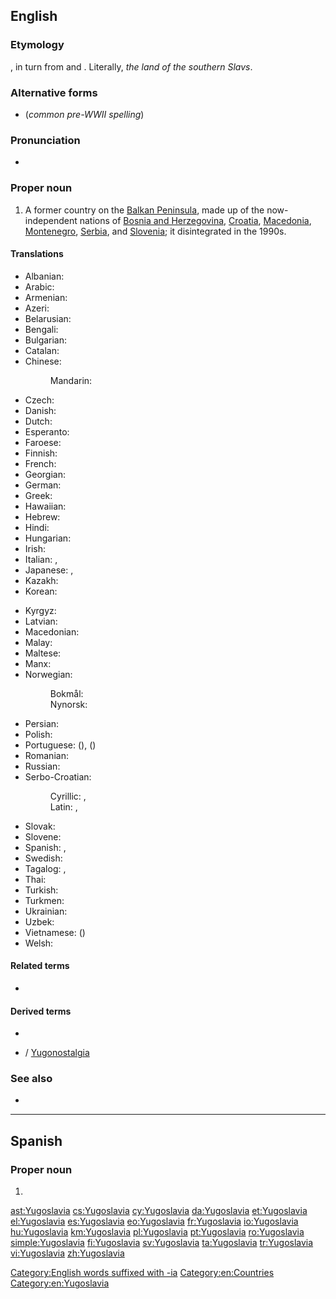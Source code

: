 ==English==
{{wikipedia}}

===Etymology===
{{borrowing|en|sh|Jugoslavija}}, in turn from {{m|sh|jug|jugo|south}} and {{m|sh|slavija||''slavia'', the land of the [[Slav]]s}}. Literally, ''the land of the southern Slavs''.

===Alternative forms===
* {{l|en|Jugoslavia}} (''common pre-WWII spelling'')

===Pronunciation===
* {{IPA|/juːɡəˈslɑːvi.ə/|lang=en}}

===Proper noun===
{{en-proper noun}}

# A former country on the [[Balkan Peninsula]], made up of the now-independent nations of [[Bosnia and Herzegovina]], [[Croatia]], [[Macedonia]], [[Montenegro]], [[Serbia]], and [[Slovenia]]; it disintegrated in the 1990s.

====Translations====
{{trans-top|former country in the Balkans}}
* Albanian: {{t|sq|Jugosllavia}}
* Arabic: {{t|ar|يُوغُسْلَافِيَا|f|tr=yūḡoslāviyā}}
* Armenian: {{t|hy|Հարավսլավիա}}
* Azeri: {{t|az|Yuqoslaviya}}
* Belarusian: {{t|be|Югасла́вія|f}}
* Bengali: {{t|bn|যুগোশ্লাভিয়া}}
* Bulgarian: {{t|bg|Югосла́вия|f}}
* Catalan: {{t|ca|Iugoslàvia|f}}
* Chinese:
*: Mandarin: {{t+|cmn|南斯拉夫|tr=Nánsīlāfū|sc=Hani}}
* Czech: {{t+|cs|Jugoslávie|f}}
* Danish: {{t|da|Jugoslavien}}
* Dutch: {{t+|nl|Joegoslavië|n}}
* Esperanto: {{t|eo|Jugoslavio}}
* Faroese: {{t|fo|Jugoslavia}}
* Finnish: {{t+|fi|Jugoslavia}}
* French: {{t+|fr|Yougoslavie|f}}
* Georgian: {{t|ka|იუგოსლავია}}
* German: {{t+|de|Jugoslawien|n}}
* Greek: {{t+|el|Γιουγκοσλαβία|f}}
* Hawaiian: {{t|haw|Iugosolawia}}
* Hebrew: {{t|he|יוגוסלביה}}
* Hindi: {{t|hi|यूगोस्लाविया}}
* Hungarian: {{t+|hu|Jugoszlávia}}
* Irish: {{t|ga|An [[Iúgslaiv]]}}
* Italian: {{t|it|Jugoslavia}}, {{t+|it|Iugoslavia|f}}
* Japanese: {{t|ja|ユーゴスラビア|tr=Yūgosurabia}}, {{t|ja|ユーゴスラヴィア|tr=Yūgosuravia}}
* Kazakh: {{t|kk|Югославия|sc=Cyrl}}
* Korean: {{t|ko|^유고슬라비아}}
{{trans-mid}}
* Kyrgyz: {{t|ky|Югославия|sc=Cyrl}}
* Latvian: {{t|lv|Dienvidslāvija|f}}
* Macedonian: {{t+|mk|Југославија|f}}
* Malay: {{t|ms|Yugoslavia}}
* Maltese: {{t|mt|Jugoslavja|f|alt=il-Jugoslavja}}
* Manx: {{t|gv|Yn [[Yugoslaavey]]}}
* Norwegian:
*: Bokmål: {{t|nb|Jugoslavia}}
*: Nynorsk: {{t|nn|Jugoslavia}}
* Persian: {{t|fa|یوگسلاوی|tr=yugoslâvi}}
* Polish: {{t+|pl|Jugosławia|f}}
* Portuguese: {{t+|pt|Jugoslávia|f}} ({{qualifier|Portugal}}), {{t+|pt|Iugoslávia|f}} ({{qualifier|Brazil}})
* Romanian: {{t|ro|Iugoslavia|f}}
* Russian: {{t+|ru|Югосла́вия|f}}
* Serbo-Croatian:
*: Cyrillic: {{t|sh|Југо̀сла̄вија|f|sc=Cyrl}}, {{t|sh|Југосла̏вија|f|sc=Cyrl}}
*: Latin: {{t+|sh|Jugòslāvija|f}}, {{t+|sh|Jugoslȁvija|f}}
* Slovak: {{t|sk|Juhoslávia|f}}
* Slovene: {{t+|sl|Jugoslávija|f}}
* Spanish: {{t+|es|Yugoslavia|f}}, {{t|es|Yugoeslavia|f}}
* Swedish: {{t+|sv|Jugoslavien}}
* Tagalog: {{t|tl|Yugoslabya}}, {{t|tl|Hugoslabya}}
* Thai: {{t|th|ยูโกสลาเวีย}}
* Turkish: {{t+|tr|Yugoslavya}}
* Turkmen: {{t|tk|Ýugoslawiýa}}
* Ukrainian: {{t|uk|Югосла́вія|f}}
* Uzbek: {{t|uz|Yugoslaviya}}
* Vietnamese: {{t+|vi|Nam Tư}} ({{t|vi|南斯|sc=Hani}})
* Welsh: {{t+|cy|Iwgoslafia}}
{{trans-bottom}}

====Related terms====
* {{l|en|Yugoslav}}

====Derived terms====
* {{l|en|Yugosphere}}
* {{l|en|Yugo-nostalgia}} / [[Yugonostalgia]]

===See also===
* {{l|en|Appendix:Countries of the world}}

[[Category:English words suffixed with -ia]]
[[Category:en:Countries]]
[[Category:en:Yugoslavia]]

----

==Spanish==

===Proper noun===
{{es-proper noun}}

# {{l|en|Yugoslavia}}

[[ast:Yugoslavia]]
[[cs:Yugoslavia]]
[[cy:Yugoslavia]]
[[da:Yugoslavia]]
[[et:Yugoslavia]]
[[el:Yugoslavia]]
[[es:Yugoslavia]]
[[eo:Yugoslavia]]
[[fr:Yugoslavia]]
[[io:Yugoslavia]]
[[hu:Yugoslavia]]
[[km:Yugoslavia]]
[[pl:Yugoslavia]]
[[pt:Yugoslavia]]
[[ro:Yugoslavia]]
[[simple:Yugoslavia]]
[[fi:Yugoslavia]]
[[sv:Yugoslavia]]
[[ta:Yugoslavia]]
[[tr:Yugoslavia]]
[[vi:Yugoslavia]]
[[zh:Yugoslavia]]